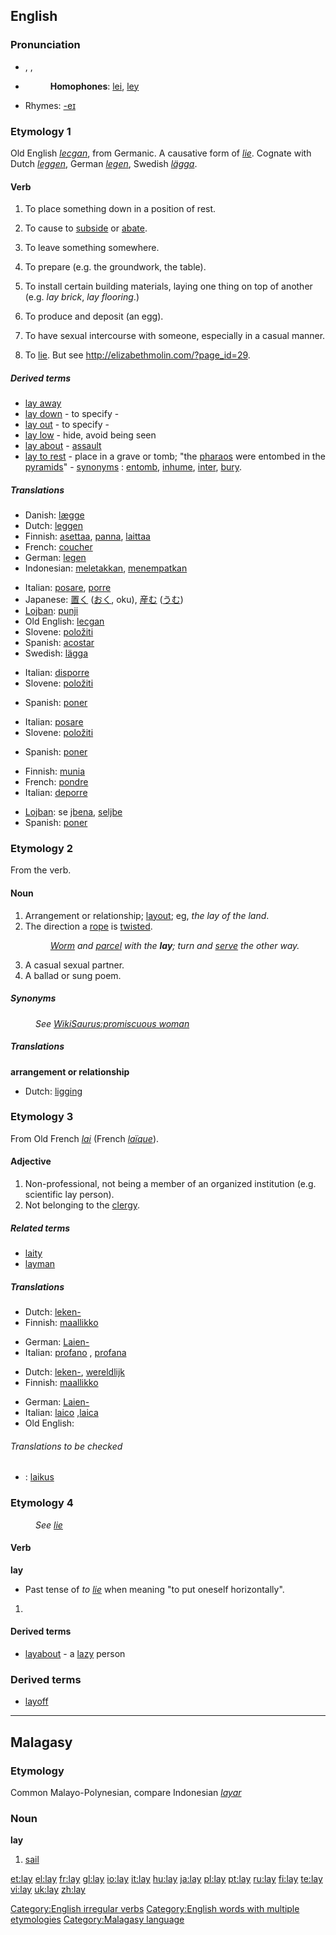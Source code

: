 ==English==

{{rank|open|therefore|feet|324|lay|along|four|wish}}

===Pronunciation===
*{{AHD|lā}}, {{IPA|/leɪ/}}, {{SAMPA|/leI/}}
*{{audio|en-us-lay.ogg|Audio (US)}}
*:'''Homophones''': [[lei]], [[ley]]
*Rhymes: [[Rhymes:English:-eɪ|-eɪ]]

===Etymology 1===
Old English ''[[lecgan]]'', from Germanic.  A causative form of ''[[lie]]''.  Cognate with Dutch ''[[leggen]]'', German ''[[legen]]'', Swedish ''[[lägga]]''.

====Verb====
{{en-verb|lays|laying|laid}}

# {{transitive}} To place something down in a position of rest.
# {{context|transitive|archaic}} To cause to [[subside]] or [[abate]].
# {{transitive}} To leave something somewhere.
# {{transitive}} To prepare (e.g. the groundwork, the table).
# {{transitive}} To install certain building materials, laying one thing on top of another (e.g. ''lay brick'', ''lay flooring''.)
# {{transitive}} To produce and deposit (an egg).
# {{transitive}} To have sexual intercourse with someone, especially in a casual manner.
# {{context|intransitive|non-standard|or|colloquial}} To [[lie]]. But see http://elizabethmolin.com/?page_id=29.

=====Derived terms=====
*[[lay away]]
*[[lay down]] - to specify - {{italbrac|to lay down the law}}
*[[lay out]] - to specify - {{italbrac|lay out the guidelines}}
*[[lay low]] - hide, avoid being seen
*[[lay about]] - [[assault]]
*[[lay to rest]] - place in a grave or tomb; "the [[pharao]]s were entombed in the [[pyramid]]s" - [[synonym]]s : [[entomb]], [[inhume]], [[inter]], [[bury]].

=====Translations=====
{{trans-top|to place something down in a position of rest}}
*Danish: [[lægge]]
*Dutch: [[leggen]]
*Finnish: [[asettaa]], [[panna]], [[laittaa]]
*French: [[coucher]]
*German: [[legen]]
*Indonesian: [[letak|meletakkan]], [[tempat|menempatkan]]
{{trans-mid}}
*Italian: [[posare]], [[porre]]
*Japanese: [[置く]] ([[おく]], oku), [[産む]] ([[うむ]])
*[[Lojban]]: [[punji]]
*Old English: [[lecgan]]
*Slovene: [[položiti]]
*Spanish: [[acostar]]
*Swedish: [[lägga]]
{{trans-bottom}}

{{trans-top|to prepare}}
*Italian: [[disporre]]
*Slovene: [[položiti]]
{{trans-mid}}
*Spanish: [[poner]]
{{trans-bottom}}

{{trans-top|to install certain building materials}}
*Italian: [[posare]]
*Slovene: [[položiti]]
{{trans-mid}}
*Spanish: [[poner]]
{{trans-bottom}}

{{trans-top|to give birth to eggs}}
*Finnish: [[munia]]
*French: [[pondre]]
*Italian: [[deporre]]
{{trans-mid}}
*[[Lojban]]: se [[jbena]], [[seljbe]]
*Spanish: [[poner]]
{{trans-bottom}}

===Etymology 2===
From the verb.

====Noun====
{{en-noun}}

# Arrangement or relationship; [[layout]]; eg, ''the lay of the land''.
# The direction a [[rope]] is [[twist]]ed.
#:''[[Worm]] and [[parcel]] with the '''lay'''; turn and [[serve]] the other way.''
# A casual sexual partner.
# A ballad or sung poem.

=====Synonyms=====
: ''See [[WikiSaurus:promiscuous woman]]''

=====Translations=====
'''arrangement or relationship'''
*Dutch: [[ligging]] {{f}}

===Etymology 3===
From Old French ''[[lai]]'' (French ''[[laïque]]'').

====Adjective====
{{en-adj|-}}

# Non-professional, not being a member of an organized institution (e.g. scientific lay person).
# Not belonging to the [[clergy]].

=====Related terms=====
*[[laity]]
*[[layman]]

=====Translations=====
{{trans-top|non-professional}}
*Dutch: [[leken-]]
*Finnish: [[maallikko]]
{{trans-mid}}
*German: [[Laien-]]
*Italian: [[profano]] {{m}}, [[profana]] {{f}}
{{trans-bottom}}

{{trans-top|non-clergy}}
*Dutch: [[leken-]], [[wereldlijk]]
*Finnish: [[maallikko]]
{{trans-mid}}
*German: [[Laien-]]
*Italian: [[laico]] {{m}},[[laica]] {{f}}
*Old English: {{t-|ang|læwed|xs=Old English}}
{{trans-bottom}}

======Translations to be checked======
{{checktrans}}

*{{ttbc|Hungarian}}: [[laikus]]

===Etymology 4===
: ''See [[lie]]''

====Verb====
'''lay'''

*Past tense of ''to [[lie#Etymology 1|lie]]'' when meaning "to put oneself horizontally".

# {{defn|English}}

====Derived terms====
*[[layabout]] - a [[lazy]] person

===Derived terms===
*[[layoff]]

[[Category:English irregular verbs]]
[[Category:English words with multiple etymologies]]

----

==Malagasy==

===Etymology===
Common Malayo-Polynesian, compare Indonesian ''[[layar]]''

===Noun===
'''lay'''

# [[sail]]

[[Category:Malagasy language]]

[[et:lay]]
[[el:lay]]
[[fr:lay]]
[[gl:lay]]
[[io:lay]]
[[it:lay]]
[[hu:lay]]
[[ja:lay]]
[[pl:lay]]
[[pt:lay]]
[[ru:lay]]
[[fi:lay]]
[[te:lay]]
[[vi:lay]]
[[uk:lay]]
[[zh:lay]]